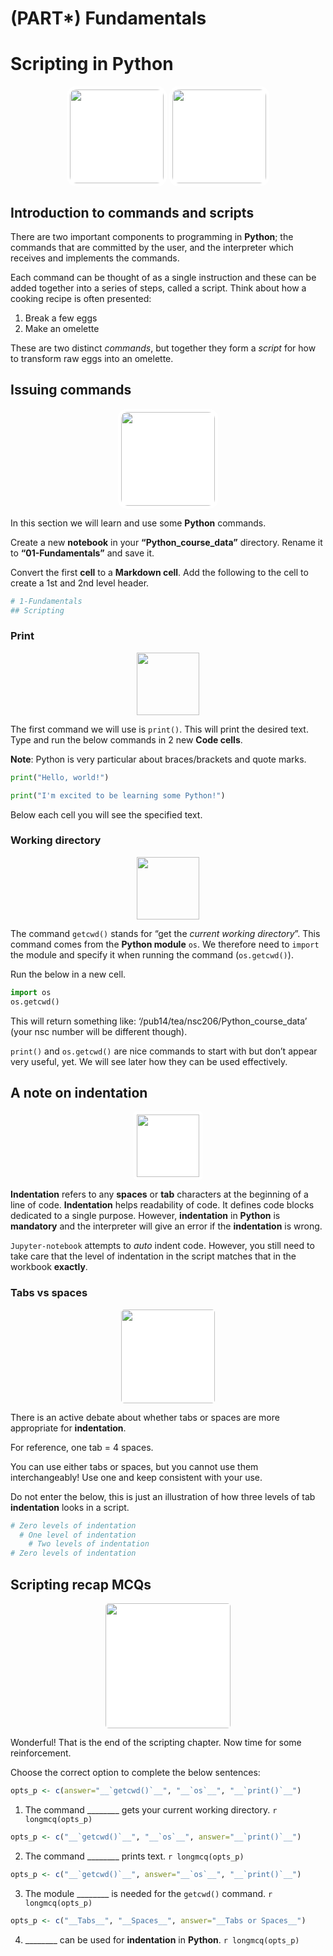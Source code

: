 # (PART\*) Fundamentals {-}

# Scripting in Python {#scripting}

<center>
![](./figures/python_logo.png){style="height:150px; border-radius:15px; border:5px solid white; background:white"}
![](./figures/scripting_icon.png){style="height:150px; border-radius:15px; border:5px solid white; background:white"}
</center>

## Introduction to commands and scripts
There are two important components to programming in __Python__; the commands that are committed by the user, and the interpreter which receives and implements the commands.

Each command can be thought of as a single instruction and these can be added together into a series of steps, called a script. 
Think about how a cooking recipe is often presented:

1) Break a few eggs
2) Make an omelette

These are two distinct *commands*, but together they form a *script* for how to transform raw eggs into an omelette.

## Issuing commands
<center>
![](./figures/translator.png){style="width:150px; border-radius:15px; border:5px solid white; background:white"}
</center>

In this section we will learn and use some __Python__ commands.

Create a new __notebook__ in your __"Python_course_data"__ directory. Rename it to __"01-Fundamentals"__ and save it.

Convert the first __cell__ to a __Markdown cell__. Add the following to the cell to create a 1st and 2nd level header.

```python
# 1-Fundamentals
## Scripting
```

### Print
<center>
![](figures/printer.png){style="width:100px"}
</center>

The first command we will use is `print()`. This will print the desired text. Type and run the below commands in 2 new __Code cells__.

__Note__: Python is very particular about braces/brackets and quote marks.

```python
print("Hello, world!")
```

```python
print("I'm excited to be learning some Python!")
```

Below each cell you will see the specified text.

### Working directory
<center>
![](figures/directory.png){style="width:100px"}
</center>

The command `getcwd()` stands for "get the *current working directory*". This command comes from the __Python module__ `os`. We therefore need to `import` the module and specify it when running the command (`os.getcwd()`). 

Run the below in a new cell.

```python
import os
os.getcwd()
```

This will return something like: '/pub14/tea/nsc206/Python_course_data' (your nsc number will be different though).

`print()` and `os.getcwd()` are nice commands to start with but don't appear very useful, yet. We will see later how they can be used effectively.

## A note on indentation
<center>
![](figures/tab.png){style="width:100px; background:white; border-radius:5px; border: white solid 5px"}
</center>

__Indentation__ refers to any __spaces__ or __tab__ characters at the beginning of a line of code. 
__Indentation__ helps readability of code.
It defines code blocks dedicated to a single purpose. 
However, __indentation__ in __Python__ is __mandatory__ and the interpreter will give an error if the __indentation__ is wrong.
  
`Jupyter-notebook` attempts to *auto* indent code.
However, you still need to take care that the level of indentation in the script matches that in the workbook __exactly__.
  
### Tabs vs spaces
<center>
![](figures/indent_python_debate.png){style="width:150px; border-radius:5px; background:white"}
</center>

There is an active debate about whether tabs or spaces are more appropriate for __indentation__. 

For reference, one tab = 4 spaces.
  
You can use either tabs or spaces, but you cannot use them interchangeably! Use one and keep consistent with your use.

Do not enter the below, this is just an illustration of how three levels of tab __indentation__ looks in a script.

```python
# Zero levels of indentation
  # One level of indentation
    # Two levels of indentation
# Zero levels of indentation
```

## Scripting recap MCQs
<center>
![](figures/question_bubble_black.png){style="width:200px; background:white; border-radius:5px"}
</center>

Wonderful! That is the end of the scripting chapter. Now time for some reinforcement.

Choose the correct option to complete the below sentences:

```r
opts_p <- c(answer="__`getcwd()`__", "__`os`__", "__`print()`__")
```
1. The command ________ gets your current working directory. `r longmcq(opts_p)`

```r
opts_p <- c("__`getcwd()`__", "__`os`__", answer="__`print()`__")
```
2. The command ________ prints text. `r longmcq(opts_p)`

```r
opts_p <- c("__`getcwd()`__", answer="__`os`__", "__`print()`__")
```
3. The module ________ is needed for the `getcwd()` command. `r longmcq(opts_p)`

```r
opts_p <- c("__Tabs__", "__Spaces__", answer="__Tabs or Spaces__")
```
4. ________ can be used for __indentation__ in __Python__. `r longmcq(opts_p)`

